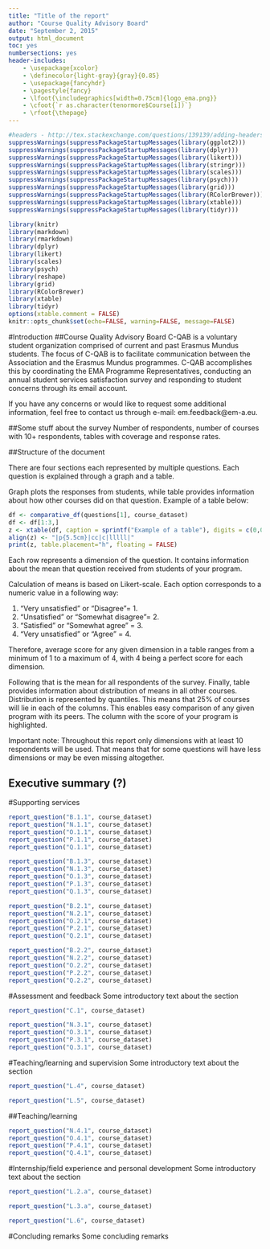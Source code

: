 ```yaml
---
title: "Title of the report"
author: "Course Quality Advisory Board"
date: "September 2, 2015"
output: html_document
toc: yes
numbersections: yes
header-includes:
    - \usepackage{xcolor}
    - \definecolor{light-gray}{gray}{0.85}
    - \usepackage{fancyhdr}
    - \pagestyle{fancy}
    - \lfoot{\includegraphics[width=0.75cm]{logo_ema.png}}
    - \cfoot{`r as.character(tenormore$Course[i])`}
    - \rfoot{\thepage}  
---
```


```r
#headers - http://tex.stackexchange.com/questions/139139/adding-headers-and-footers-using-pandoc
suppressWarnings(suppressPackageStartupMessages(library(ggplot2)))
suppressWarnings(suppressPackageStartupMessages(library(dplyr)))
suppressWarnings(suppressPackageStartupMessages(library(likert)))
suppressWarnings(suppressPackageStartupMessages(library(stringr)))
suppressWarnings(suppressPackageStartupMessages(library(scales)))
suppressWarnings(suppressPackageStartupMessages(library(psych)))
suppressWarnings(suppressPackageStartupMessages(library(grid)))
suppressWarnings(suppressPackageStartupMessages(library(RColorBrewer)))
suppressWarnings(suppressPackageStartupMessages(library(xtable)))
suppressWarnings(suppressPackageStartupMessages(library(tidyr)))

library(knitr)
library(markdown)
library(rmarkdown)
library(dplyr)
library(likert)
library(scales)
library(psych)
library(reshape)
library(grid)
library(RColorBrewer)
library(xtable)
library(tidyr)
options(xtable.comment = FALSE)
knitr::opts_chunk$set(echo=FALSE, warning=FALSE, message=FALSE)
```

\pagebreak

#Introduction
##Course Quality Advisory Board
C-QAB is a voluntary student organization comprised of current and past Erasmus Mundus students. The focus of C-QAB is to facilitate communication between the Association and the Erasmus Mundus programmes. C-QAB accomplishes this by coordinating the EMA Programme Representatives, conducting an annual student services satisfaction survey and responding to student concerns through its email account. 

If you have any concerns or would like to request some additional information, feel free to contact us through e-mail: em.feedback@em-a.eu.

##Some stuff about the survey
Number of respondents, number of courses with 10+ respondents, tables with coverage and response rates.

##Structure of the document

There are four sections each represented by multiple questions. Each question is explained through a graph and a table. 

Graph plots the responses from students, while table provides information about how other courses did on that question. Example of a table below:

```r
df <- comparative_df(questions[1], course_dataset)
df <- df[1:3,]
z <- xtable(df, caption = sprintf("Example of a table"), digits = c(0,0,2,2,2,2,2,2,2), type = "html")
align(z) <- "|p{5.5cm}|cc|c|lllll|"
print(z, table.placement="h", floating = FALSE)
```

Each row represents a dimension of the question. It contains information about the mean that question received from students of your program. 

Calculation of means is based on Likert-scale. Each option corresponds to a numeric value in a following way:

  1. "Very unsatisfied" or "Disagree"= 1.
  2. "Unsatisfied" or "Somewhat disagree"= 2.
  3. "Satisfied" or "Somewhat agree" = 3.
  4. "Very unsatisfied" or "Agree" = 4.

Therefore, average score for any given dimension in a table ranges from a minimum of 1 to a maximum of 4, with 4 being a perfect score for each dimension. 

Following that is the mean for all respondents of the survey. Finally, table provides information about distribution of means in all other courses. Distribution is represented by quantiles. This means that 25% of courses will lie in each of the columns. This enables easy comparison of any given program with its peers. The column with the score of your program is highlighted.

Important note: Throughout this report only dimensions with at least 10 respondents will be used. That means that for some questions will have less dimensions or may be even missing altogether.

## Executive summary (?)

\pagebreak

#Supporting services

```r
report_question("B.1.1", course_dataset)
report_question("N.1.1", course_dataset)
report_question("O.1.1", course_dataset)
report_question("P.1.1", course_dataset)
report_question("Q.1.1", course_dataset)

```

```r
report_question("B.1.3", course_dataset)
report_question("N.1.3", course_dataset)
report_question("O.1.3", course_dataset)
report_question("P.1.3", course_dataset)
report_question("Q.1.3", course_dataset)

```

```r
report_question("B.2.1", course_dataset)
report_question("N.2.1", course_dataset)
report_question("O.2.1", course_dataset)
report_question("P.2.1", course_dataset)
report_question("Q.2.1", course_dataset)

```

```r
report_question("B.2.2", course_dataset)
report_question("N.2.2", course_dataset)
report_question("O.2.2", course_dataset)
report_question("P.2.2", course_dataset)
report_question("Q.2.2", course_dataset)

```

\pagebreak

#Assessment and feedback
Some introductory text about the section

```r
report_question("C.1", course_dataset)
```

```r
report_question("N.3.1", course_dataset)
report_question("O.3.1", course_dataset)
report_question("P.3.1", course_dataset)
report_question("Q.3.1", course_dataset)
```

\pagebreak

#Teaching/learning and supervision
Some introductory text about the section

```r
report_question("L.4", course_dataset)
```

```r
report_question("L.5", course_dataset)
```

##Teaching/learning
```r
report_question("N.4.1", course_dataset)
report_question("O.4.1", course_dataset)
report_question("P.4.1", course_dataset)
report_question("Q.4.1", course_dataset)

```

\pagebreak

#Internship/field experience and personal development
Some introductory text about the section
```r
report_question("L.2.a", course_dataset)
```

```r
report_question("L.3.a", course_dataset)
```

```r
report_question("L.6", course_dataset)
```

\pagebreak

#Concluding remarks
Some concluding remarks